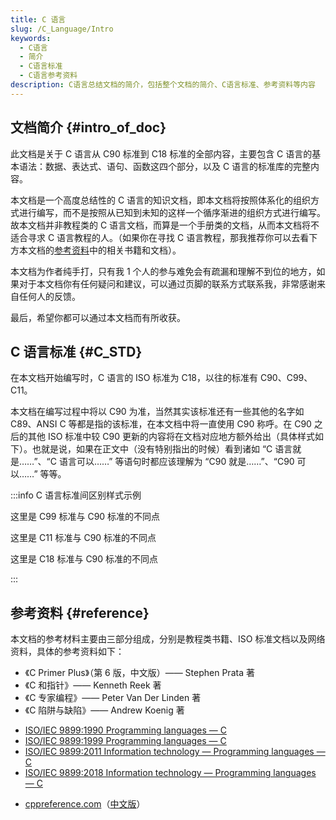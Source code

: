 ```yaml
---
title: C 语言
slug: /C_Language/Intro
keywords:
  - C语言
  - 简介
  - C语言标准
  - C语言参考资料
description: C语言总结文档的简介，包括整个文档的简介、C语言标准、参考资料等内容
---
```


## 文档简介 {#intro_of_doc}

此文档是关于 C 语言从 C90 标准到 C18 标准的全部内容，主要包含 C 语言的基本语法：数据、表达式、语句、函数这四个部分，以及 C 语言的标准库的完整内容。

本文档是一个高度总结性的 C 语言的知识文档，即本文档将按照体系化的组织方式进行编写，而不是按照从已知到未知的这样一个循序渐进的组织方式进行编写。故本文档并非教程类的 C 语言文档，而算是一个手册类的文档，从而本文档将不适合寻求 C 语言教程的人。（如果你在寻找 C 语言教程，那我推荐你可以去看下方本文档的[参考资料](#reference)中的相关书籍和文档）。

本文档为作者纯手打，只有我 1 个人的参与难免会有疏漏和理解不到位的地方，如果对于本文档你有任何疑问和建议，可以通过页脚的联系方式联系我，非常感谢来自任何人的反馈。

最后，希望你都可以通过本文档而有所收获。



## C 语言标准 {#C_STD}

在本文档开始编写时，C 语言的 ISO 标准为 C18，以往的标准有 C90、C99、C11。

本文档在编写过程中将以 C90 为准，当然其实该标准还有一些其他的名字如 C89、ANSI C 等都是指的该标准，在本文档中将一直使用 C90 称呼。在 C90 之后的其他 ISO 标准中较 C90 更新的内容将在文档对应地方额外给出（具体样式如下）。也就是说，如果在正文中（没有特别指出的时候）看到诸如 “C 语言就是……”、“C 语言可以……” 等语句时都应该理解为 “C90 就是……”、“C90 可以……” 等等。

:::info C 语言标准间区别样式示例

<Tabs>

<TabItem value="C99" default>

这里是 C99 标准与 C90 标准的不同点

</TabItem>

<TabItem value="C11">

这里是 C11 标准与 C90 标准的不同点

</TabItem>

<TabItem value="C18">

这里是 C18 标准与 C90 标准的不同点

</TabItem>

</Tabs>

:::



## 参考资料 {#reference}

本文档的参考材料主要由三部分组成，分别是教程类书籍、ISO 标准文档以及网络资料，具体的参考资料如下：

<Tabs>

<TabItem value="书籍" default>

- 《C Primer Plus》（第 6 版，中文版）—— Stephen Prata 著
- 《C 和指针》—— Kenneth Reek 著
- 《C 专家编程》—— Peter Van Der Linden 著
- 《C 陷阱与缺陷》—— Andrew Koenig 著

</TabItem>

<TabItem value="ISO 标准文档">

- [ISO/IEC 9899:1990 Programming languages — C](https://www.iso.org/standard/17782.html)
- [ISO/IEC 9899:1999 Programming languages — C](https://www.iso.org/standard/29237.html)
- [ISO/IEC 9899:2011 Information technology — Programming languages — C](https://www.iso.org/standard/57853.html)
- [ISO/IEC 9899:2018 Information technology — Programming languages — C](https://www.iso.org/standard/74528.html)

</TabItem>

<TabItem value="网络资料">

- [cppreference.com](https://en.cppreference.com/w/)（[中文版](https://zh.cppreference.com/w/%E9%A6%96%E9%A1%B5)）

</TabItem>

</Tabs>
